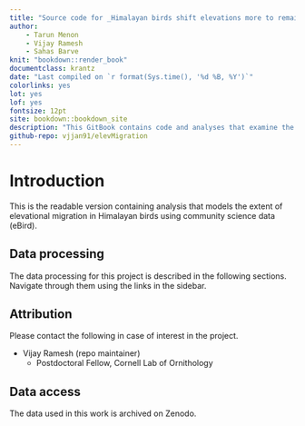 ```yaml
--- 
title: "Source code for _Himalayan birds shift elevations more to remain within narrow thermal regimes across seasons_"
author:
    - Tarun Menon
    - Vijay Ramesh
    - Sahas Barve
knit: "bookdown::render_book"
documentclass: krantz
date: "Last compiled on `r format(Sys.time(), '%d %B, %Y')`"
colorlinks: yes
lot: yes
lof: yes
fontsize: 12pt
site: bookdown::bookdown_site
description: "This GitBook contains code and analyses that examine the extent of altitudinal migration among bird communities in the Himalayas"
github-repo: vjjan91/elevMigration
---  
```


# Introduction

This is the readable version containing analysis that models the extent of elevational migration in Himalayan birds using community science data (eBird).   

## Data processing

The data processing for this project is described in the following sections. Navigate through them using the links in the sidebar.

## Attribution

Please contact the following in case of interest in the project.

- Vijay Ramesh (repo maintainer)
    - Postdoctoral Fellow, Cornell Lab of Ornithology   

## Data access

The data used in this work is archived on Zenodo.  
